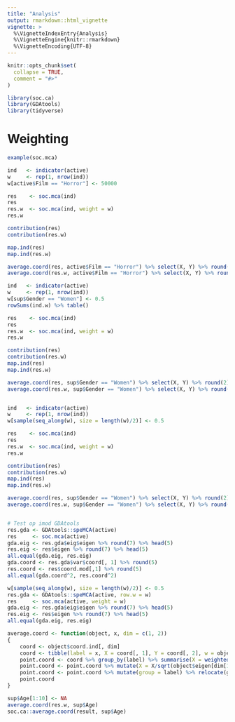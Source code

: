 ```yaml
---
title: "Analysis"
output: rmarkdown::html_vignette
vignette: >
  %\VignetteIndexEntry{Analysis}
  %\VignetteEngine{knitr::rmarkdown}
  %\VignetteEncoding{UTF-8}
---
```


```r
knitr::opts_chunk$set(
  collapse = TRUE,
  comment = "#>"
)
```

```r
library(soc.ca)
library(GDAtools)
library(tidyverse)
```


# Weighting 

```r
example(soc.mca)

ind   <- indicator(active)
w     <- rep(1, nrow(ind))
w[active$Film == "Horror"] <- 50000

res    <- soc.mca(ind)
res
res.w  <- soc.mca(ind, weight = w)
res.w

contribution(res)
contribution(res.w)

map.ind(res)
map.ind(res.w)

average.coord(res, active$Film == "Horror") %>% select(X, Y) %>% round(2)
average.coord(res.w, active$Film == "Horror") %>% select(X, Y) %>% round(2)

ind   <- indicator(active)
w     <- rep(1, nrow(ind))
w[sup$Gender == "Women"] <- 0.5
rowSums(ind.w) %>% table()

res    <- soc.mca(ind)
res
res.w  <- soc.mca(ind, weight = w)
res.w

contribution(res)
contribution(res.w)
map.ind(res)
map.ind(res.w)

average.coord(res, sup$Gender == "Women") %>% select(X, Y) %>% round(2)
average.coord(res.w, sup$Gender == "Women") %>% select(X, Y) %>% round(2)


ind   <- indicator(active)
w     <- rep(1, nrow(ind))
w[sample(seq_along(w), size = length(w)/2)] <- 0.5

res    <- soc.mca(ind)
res
res.w  <- soc.mca(ind, weight = w)
res.w

contribution(res)
contribution(res.w)
map.ind(res)
map.ind(res.w)

average.coord(res, sup$Gender == "Women") %>% select(X, Y) %>% round(2)
average.coord(res.w, sup$Gender == "Women") %>% select(X, Y) %>% round(2)


# Test op imod GDAtools
res.gda <- GDAtools::speMCA(active)
res     <- soc.mca(active)
gda.eig <- res.gda$eig$eigen %>% round(7) %>% head(5)
res.eig <- res$eigen %>% round(7) %>% head(5)
all.equal(gda.eig, res.eig)
gda.coord <- res.gda$var$coord[, 1] %>% round(5)
res.coord <- res$coord.mod[,1] %>% round(5)
all.equal(gda.coord^2, res.coord^2)

w[sample(seq_along(w), size = length(w)/2)] <- 0.5
res.gda <- GDAtools::speMCA(active, row.w = w)
res     <- soc.mca(active, weight = w)
gda.eig <- res.gda$eig$eigen %>% round(7) %>% head(5)
res.eig <- res$eigen %>% round(7) %>% head(5)
all.equal(gda.eig, res.eig)


```

```r
average.coord <- function(object, x, dim = c(1, 2)) 
{
    coord <- object$coord.ind[, dim] 
    coord <- tibble(label = x, X = coord[, 1], Y = coord[, 2], w = object$weight) %>% na.omit()
    point.coord <- coord %>% group_by(label) %>% summarise(X = weighted.mean(X, w = w), Y = weighted.mean(Y, w = w), Freq = sum(w))
    point.coord <- point.coord %>% mutate(X = X/sqrt(object$eigen[dim[1]]), Y = Y/sqrt(object$eigen[dim[2]]))
    point.coord <- point.coord %>% mutate(group = label) %>% relocate(group, .after = Y)
    point.coord
}

sup$Age[1:10] <- NA
average.coord(res.w, sup$Age)
soc.ca::average.coord(result, sup$Age)
```

```r

```

